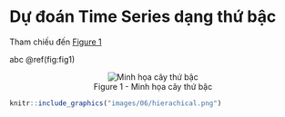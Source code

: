 # Dự đoán Time Series dạng thứ bậc

Tham chiếu đến [Figure 1](#figure-1)

abc \@ref(fig:fig1)
<figure align="center" id="figure-1">
  <img src="../images/06/hierachical.png" alt="Minh họa cây thứ bậc">
  <figcaption>Figure 1 - Minh họa cây thứ bậc</figcaption>
</figure>

```r
knitr::include_graphics("images/06/hierachical.png")
```